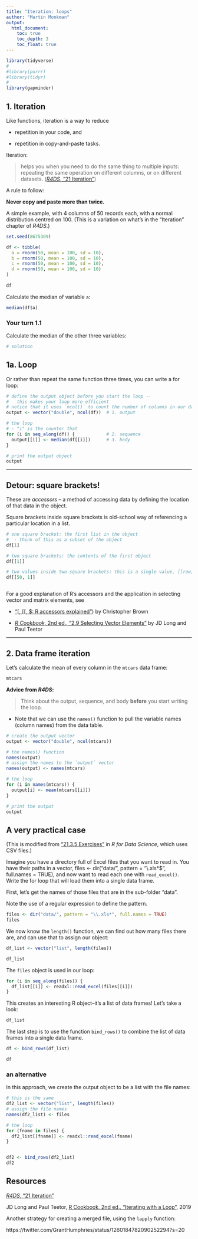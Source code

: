 ```yaml
---
title: "Iteration: loops"
author: "Martin Monkman"
output:
  html_document:
    toc: true
    toc_depth: 3
    toc_float: true
---
```


<!-- This file by Martin Monkman is licensed under a Creative Commons Attribution 4.0 
International License (https://creativecommons.org/licenses/by/4.0/). 

Some content is drawn from, with some adaptations, the following sources: 

_R for Data Science_ by Hadley Wickham and Garrett Grolemund
-- (https://r4ds.had.co.nz/) -- which is licensed under the Creative Commons
Attribution-NonCommercial-NoDerivs 3.0 (CC BY-NC-ND 3.0 US)  -->



```r
library(tidyverse)
#
#library(purrr)
#library(tidyr)
#
library(gapminder)

```


## 1. Iteration

Like functions, iteration is a way to reduce 

* repetition in your code, and 

* repetition in copy-and-paste tasks.


Iteration:  

> helps you when you need to do the same thing to multiple inputs: repeating the same operation on different columns, or on different datasets. ([_R4DS_, "21 Iteration"](https://r4ds.had.co.nz/iteration.html))

A rule to follow:

**Never copy and paste more than twice.**


A simple example, with 4 columns of 50 records each, with a normal distribution centred on 100. (This is a variation on what's in the "Iteration" chapter of _R4DS_.)


```r
set.seed(8675309)

df <- tibble(
  a = rnorm(50, mean = 100, sd = 10),
  b = rnorm(50, mean = 100, sd = 10),
  c = rnorm(50, mean = 100, sd = 10),
  d = rnorm(50, mean = 100, sd = 10)
)
  
df

```

Calculate the median of variable `a`:

```r
median(df$a)

```

### Your turn 1.1

Calculate the median of the other three variables:

```r
# solution


```

## 1a. Loop

Or rather than repeat the same function three times, you can write a for loop:

```r
# define the output object before you start the loop --
#   this makes your loop more efficient
# notice that it uses `ncol()` to count the number of columns in our dataframe "df"
output <- vector("double", ncol(df))  # 1. output

# the loop
# - "i" is the counter that 
for (i in seq_along(df)) {            # 2. sequence
  output[[i]] <- median(df[[i]])      # 3. body
}

# print the output object
output

```


---

## Detour: square brackets!

These are _accessors_ -- a method of accessing data by defining the location of that data in the object.

Square brackets inside square brackets is old-school way of referencing a particular location in a list.

```r

# one square bracket: the first list in the object
#  - think of this as a subset of the object
df[1]

# two square brackets: the contents of the first object
df[[1]]

# two values inside two square brackets: this is a single value, [[row, column]]
df[[50, 1]]



```

For a good explanation of R's accessors and the application in selecting vector and matrix elements, see 

* ["\[, \[\[, $: R accessors explained"](https://www.r-bloggers.com/r-accessors-explained/)) by Christopher Brown

* [_R Cookbook_, 2nd ed., "2.9 Selecting Vector Elements"](https://rc2e.com/somebasics#recipe-id039) by JD Long and Paul Teetor


---

## 2. Data frame iteration

Let's calculate the mean of every column in the `mtcars` data frame:

```r

mtcars

```



**Advice from _R4DS_:**

> Think about the output, sequence, and body **before** you start writing the loop.


* Note that we can use the `names()` function to pull the variable names (column names) from the data table.

```r
# create the output vector
output <- vector("double", ncol(mtcars))

# the names() function 
names(output)
# assign the names to the `output` vector
names(output) <- names(mtcars)

# the loop
for (i in names(mtcars)) {
  output[i] <- mean(mtcars[[i]])
}

# print the output
output

```


## A very practical case

(This is modified from ["21.3.5 Exercises"](https://r4ds.had.co.nz/iteration.html#exercises-56) in _R for Data Science_, which uses CSV files.)


Imagine you have a directory full of Excel files that you want to read in. You have their paths in a vector, files <- dir("data/", pattern = "\\.xls*$", full.names = TRUE), and now want to read each one with `read_excel()`. Write the for loop that will load them into a single data frame.


First, let's get the names of those files that are in the sub-folder "data". 

Note the use of a regular expression to define the pattern.

```r

files <- dir("data/", pattern = "\\.xls*", full.names = TRUE)
files

```

We now know the `length()` function, we can find out how many files there are, and can use that to assign our object:

```r

df_list <- vector("list", length(files))

df_list
```

The `files` object is used in our loop:

```r
for (i in seq_along(files)) {
  df_list[[i]] <- readxl::read_excel(files[[i]])
}
```

This creates an interesting R object--it's a list of data frames! Let's take a look:

```r
df_list
```

The last step is to use the function `bind_rows()` to combine the list of data frames into a single data frame.

```r

df <- bind_rows(df_list)

df 

```


### an alternative

In this approach, we create the output object to be a list with the file names:

```r
# this is the same
df2_list <- vector("list", length(files))
# assign the file names
names(df2_list) <- files

# the loop
for (fname in files) {
  df2_list[[fname]] <- readxl::read_excel(fname)
}


df2 <- bind_rows(df2_list)
df2
```





## Resources

[_R4DS_, "21 Iteration"](https://r4ds.had.co.nz/iteration.html)

JD Long and Paul Teetor, [R Cookbook, 2nd ed., "Iterating with a Loop"](https://rc2e.com/simpleprogramming#recipe-for_loop), 2019

Another strategy for creating a merged file, using the `lapply` function:

https://twitter.com/GrantHumphries/status/1260184782090252294?s=20

